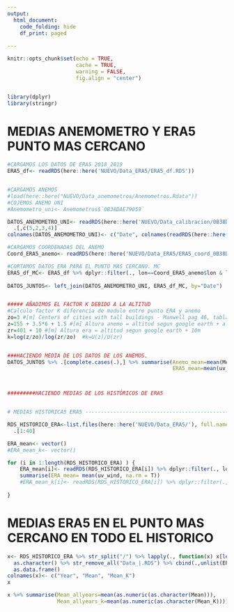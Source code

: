 ```yaml
---
output:
  html_document:
    code_folding: hide
    df_print: paged
    
---
```


```r
knitr::opts_chunk$set(echo = TRUE, 
                      cache = TRUE,
                      warning = FALSE, 
                      fig.align = "center")


library(dplyr)
library(stringr)

```


# MEDIAS ANEMOMETRO Y ERA5 PUNTO MAS CERCANO

```r

#CARGAMOS LOS DATOS DE ERA5 2018_2019
ERA5_df<- readRDS(here::here('NUEVO/Data_ERA5/ERA5_df.RDS'))


#CARGAMOS ANEMOS
#load(here::here("NUEVO/Data_anemometros/Anemometros.Rdata"))
#COJEMOS ANEMO UNI
#Anemometro_uni<- Anemometros$`0B38DAE79059`

DATOS_ANEMOMETRO_UNI<- readRDS(here::here('NUEVO/Data_calibracion/0B38DAE79059_juntos.rds')) %>% 
  .[,c(5,2,3,4)]
colnames(DATOS_ANEMOMETRO_UNI)<- c("Date", colnames(readRDS(here::here('NUEVO/Data_calibracion/0B38DAE79059_juntos.rds'))[,2:4]))

#CARGAMOS COORDENADAS DEL ANEMO
Coord_ERA5_anemo<- readRDS(here::here('NUEVO/Data_ERA5/ERA5_coord_0B38DAE79059.RDS'))

#CORTAMOS DATOS ERA PARA EL PUNTO MAS CERCANO. MC
ERA5_df_MC<- ERA5_df %>% dplyr::filter(., lon==Coord_ERA5_anemo$lon & lat==Coord_ERA5_anemo$lat) 
  
DATOS_JUNTOS<- left_join(DATOS_ANEMOMETRO_UNI, ERA5_df_MC, by="Date")


##### AÑADIMOS EL FACTOR K DEBIDO A LA ALTITUD
#Calculo factor K diferencia de modulo entre punto ERA y anemo
zo=3 #[m] Centers of cities with tall buildings - Manwell pag 46, tabla 2.2
z=155 + 3.5*6 + 1.5 #[m] Altura anemo = altitud segun google earth + altura edificio + altura poste anemo
zr=401 + 10 #[m] Altura era = altitud segun google earth + 10m
k=log(z/zo)/log(zr/zo)  #k=U(z)/U(zr)


###HACIENDO MEDIA DE LOS DATOS DE LOS ANEMOS. 
DATOS_JUNTOS %>% .[complete.cases(.),] %>% summarise(Anemo_mean=mean(Mean), Anemo_Gust=mean(Gust),
                                                     ERA5_mean=mean(uv_wind), ERA5_mean_K=mean(uv_wind*k))



#########HACIENDO MEDIAS DE LOS HISTÓRICOS DE ERA5



```

```r
# MEDIAS HISTORICAS ERA5 -------------------------------------------------

RDS_HISTORICO_ERA<-list.files(here::here('NUEVO/Data_ERA5/'), full.names = T) %>% 
  .[1:40]

ERA_mean<- vector()
#ERA_mean_k<- vector()

for (i in 1:length(RDS_HISTORICO_ERA) ) {
    ERA_mean[i]<- readRDS(RDS_HISTORICO_ERA[i]) %>% dplyr::filter(., lon==Coord_ERA5_anemo$lon & lat==Coord_ERA5_anemo$lat) %>% 
    summarise(ERA_mean= mean(uv_wind, na.rm = T))
    #ERA_mean_k[i]<- readRDS(RDS_HISTORICO_ERA[i]) %>% dplyr::filter(., lon==Coord_ERA5_anemo$lon & lat==Coord_ERA5_anemo$lat) %>%summarise(ERA_mean= mean(uv_wind*k, na.rm = T))
              
}
```

# MEDIAS ERA5 EN EL PUNTO MAS CERCANO EN TODO EL HISTORICO

```r
x<- RDS_HISTORICO_ERA %>% str_split("/") %>% lapply(., function(x) x[length(x)]) %>% 
  as.character() %>% str_remove_all("Data_|.RDS") %>% cbind(.,unlist(ERA_mean),unlist(ERA_mean)*k) %>% 
  as.data.frame()
colnames(x)<- c("Year", "Mean", "Mean_K")
x
```
```r
x %>% summarise(Mean_allyears=mean(as.numeric(as.character(Mean))),
                Mean_allyears_k=mean(as.numeric(as.character(Mean_K))))
```

